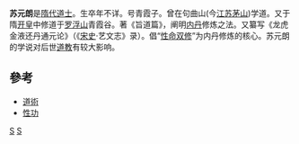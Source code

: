 {{Unreferenced |time=2011-11-14T08:21:52+00:00 }}

'''苏元朗'''是[[隋代|隋代]][[道士|道士]]。生卒年不详。号青霞子。曾在句曲山(今[[江苏|江苏]][[茅山|茅山]])学道。又于隋[[开皇|开皇]]中修道于[[罗浮山|罗浮山]]青霞谷。著《旨道篇》，阐明[[内丹|内丹]]修炼之法。又纂写《龙虎金液还丹通元论》（《[[宋史|宋史]]·艺文志》录）。倡“[[性命双修|性命双修]]”为内丹修炼的核心。苏元朗的学说对后世[[道教|道教]]有较大影响。

== 參考 ==
* [[道術|道術]]
* [[性功|性功]]

[[Category:道士|S]]
[[Category:隋朝宗教人物|S]]